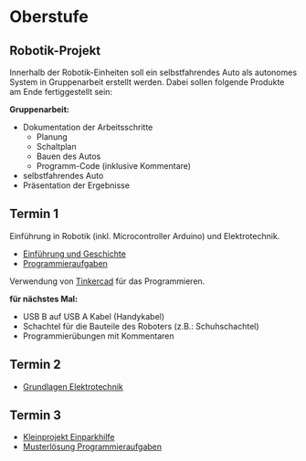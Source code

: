 # Oberstufe

## Robotik-Projekt

Innerhalb der Robotik-Einheiten soll ein selbstfahrendes Auto als autonomes System in Gruppenarbeit erstellt werden. Dabei sollen folgende Produkte am Ende fertiggestellt sein:

**Gruppenarbeit:**

- Dokumentation der Arbeitsschritte  
    -	Planung  
    -	Schaltplan  
    -	Bauen des Autos  
    -	Programm-Code (inklusive Kommentare)  
-	selbstfahrendes Auto  
-	Präsentation der Ergebnisse  


## Termin 1

Einführung in Robotik (inkl. Microcontroller Arduino) und Elektrotechnik.

- [Einführung und Geschichte](https://github.com/julyPe/arduinoCar/blob/master/oberstufe/introHistory.pdf)  
- [Programmieraufgaben](https://github.com/julyPe/arduinoCar/blob/master/oberstufe/ExerciseArduinoProgramming.pdf)  

Verwendung von [Tinkercad](https://www.tinkercad.com/) für das Programmieren.

**für nächstes Mal:**

- USB B auf USB A Kabel (Handykabel)
- Schachtel für die Bauteile des Roboters (z.B.: Schuhschachtel)
- Programmierübungen mit Kommentaren

## Termin 2

- [Grundlagen Elektrotechnik](https://github.com/julyPe/arduinoCar/blob/master/oberstufe/basicsElectronic.pdf)


## Termin 3

- [Kleinprojekt Einparkhilfe](https://github.com/julyPe/arduinoCar/blob/master/oberstufe/Einparkhilfe_Problemstellung.pdf)
- [Musterlösung Programmieraufgaben](https://github.com/julyPe/arduinoCar/blob/master/oberstufe/programmingSolutions.pdf)
